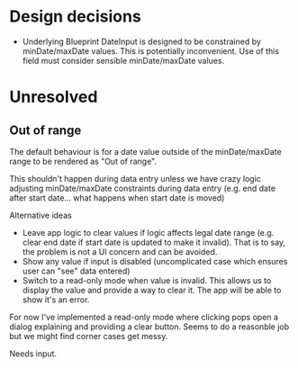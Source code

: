 
# Design decisions

* Underlying Blueprint DateInput is designed to be constrained by minDate/maxDate values.
  This is potentially inconvenient.  Use of this field must consider sensible minDate/maxDate values.



# Unresolved

## Out of range
The default behaviour is for a date value outside of the minDate/maxDate range to be rendered as "Out of range".

This shouldn't happen during data entry unless we have crazy logic adjusting minDate/maxDate constraints
during data entry (e.g. end date after start date... what happens when start date is moved)

Alternative ideas
 * Leave app logic to clear values if logic affects legal date range
   (e.g. clear end date if start date is updated to make it invalid).
   That is to say, the problem is not a UI concern and can be avoided.
 * Show any value if input is disabled (uncomplicated case which ensures user can "see" data entered)
 * Switch to a read-only mode when value is invalid.  This allows us to display the value and provide a way to clear
   it.  The app will be able to show it's an error.

For now I've implemented a read-only mode where clicking pops open a dialog explaining and providing a clear button.
Seems to do a reasonble job but we might find corner cases get messy.

Needs input.
